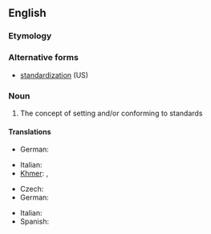==English==

===Etymology===
{{suffix|standardise|ation}}

===Alternative forms===
*[[standardization]] (US)

===Noun===
{{en-noun}}

# The concept of setting and/or conforming to standards


====Translations====
{{trans-top|process of complying with a standard}}
* German: {{t-|de|Standardisierung|f}}
{{trans-mid}}
* Italian: {{t-|it|standardizzazione|f}}
* [[Khmer]]: {{t|km|បមាណីយកម្ម|tr=pak marn ney yak kam|sc=Khmr}}, {{t|km|ធម្មនិយាមកម្ម|tr=dhamma niyeam kam|sc=Khmr}}
{{trans-bottom}}

{{trans-top|process of establishing a standard}}
* Czech: {{t-|cs|standardizace|f}}
* German: {{t-|de|Standardisierung|f}}
{{trans-mid}}
* Italian: {{t-|it|standardizzazione|f}}
* Spanish: {{t|es|estandarización|f}}
{{trans-bottom}}